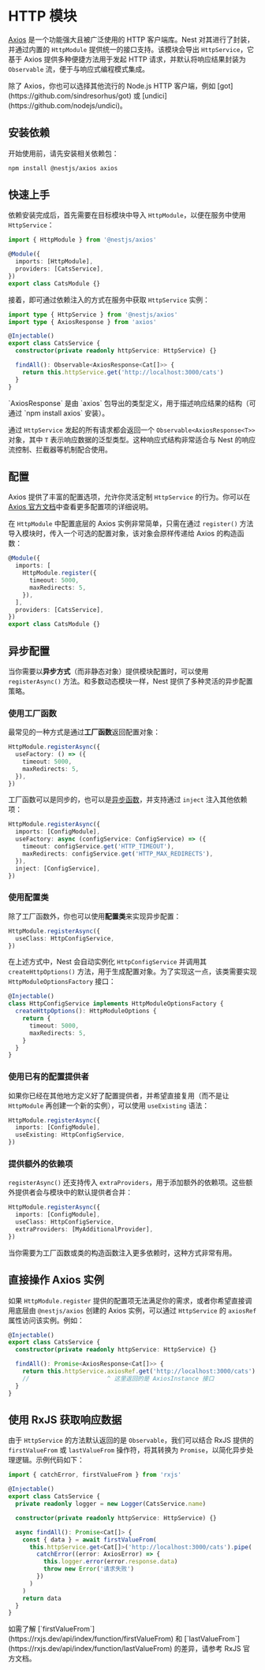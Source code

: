 # HTTP 模块

[Axios](https://github.com/axios/axios) 是一个功能强大且被广泛使用的 HTTP 客户端库。Nest 对其进行了封装，并通过内置的 `HttpModule` 提供统一的接口支持。该模块会导出 `HttpService`，它基于 Axios 提供多种便捷方法用于发起 HTTP 请求，并默认将响应结果封装为 `Observable` 流，便于与响应式编程模式集成。

<CalloutInfo>
  除了 Axios，你也可以选择其他流行的 Node.js HTTP 客户端，例如
  [got](https://github.com/sindresorhus/got) 或
  [undici](https://github.com/nodejs/undici)。
</CalloutInfo>

## 安装依赖

开始使用前，请先安装相关依赖包：

```bash
npm install @nestjs/axios axios
```

## 快速上手

依赖安装完成后，首先需要在目标模块中导入 `HttpModule`，以便在服务中使用 `HttpService`：

```ts
import { HttpModule } from '@nestjs/axios'

@Module({
  imports: [HttpModule],
  providers: [CatsService],
})
export class CatsModule {}
```

接着，即可通过依赖注入的方式在服务中获取 `HttpService` 实例：

```ts
import type { HttpService } from '@nestjs/axios'
import type { AxiosResponse } from 'axios'

@Injectable()
export class CatsService {
  constructor(private readonly httpService: HttpService) {}

  findAll(): Observable<AxiosResponse<Cat[]>> {
    return this.httpService.get('http://localhost:3000/cats')
  }
}
```

<CalloutInfo>
  `AxiosResponse` 是由 `axios` 包导出的类型定义，用于描述响应结果的结构（可通过
  `npm install axios` 安装）。
</CalloutInfo>

通过 `HttpService` 发起的所有请求都会返回一个 `Observable<AxiosResponse<T>>` 对象，其中 `T` 表示响应数据的泛型类型。这种响应式结构非常适合与 Nest 的响应流控制、拦截器等机制配合使用。

## 配置

Axios 提供了丰富的配置选项，允许你灵活定制 `HttpService` 的行为。你可以在 [Axios 官方文档](https://github.com/axios/axios#request-config)中查看更多配置项的详细说明。

在 `HttpModule` 中配置底层的 Axios 实例非常简单，只需在通过 `register()` 方法导入模块时，传入一个可选的配置对象，该对象会原样传递给 Axios 的构造函数：

```ts
@Module({
  imports: [
    HttpModule.register({
      timeout: 5000,
      maxRedirects: 5,
    }),
  ],
  providers: [CatsService],
})
export class CatsModule {}
```

## 异步配置

当你需要以**异步方式**（而非静态对象）提供模块配置时，可以使用 `registerAsync()` 方法。和多数动态模块一样，Nest 提供了多种灵活的异步配置策略。

### 使用工厂函数

最常见的一种方式是通过**工厂函数**返回配置对象：

```ts
HttpModule.registerAsync({
  useFactory: () => ({
    timeout: 5000,
    maxRedirects: 5,
  }),
})
```

工厂函数可以是同步的，也可以是[异步函数](/fundamentals/custom-providers#工厂提供者usefactory)，并支持通过 `inject` 注入其他依赖项：

```ts
HttpModule.registerAsync({
  imports: [ConfigModule],
  useFactory: async (configService: ConfigService) => ({
    timeout: configService.get('HTTP_TIMEOUT'),
    maxRedirects: configService.get('HTTP_MAX_REDIRECTS'),
  }),
  inject: [ConfigService],
})
```

### 使用配置类

除了工厂函数外，你也可以使用**配置类**来实现异步配置：

```ts
HttpModule.registerAsync({
  useClass: HttpConfigService,
})
```

在上述方式中，Nest 会自动实例化 `HttpConfigService` 并调用其 `createHttpOptions()` 方法，用于生成配置对象。为了实现这一点，该类需要实现 `HttpModuleOptionsFactory` 接口：

```ts
@Injectable()
class HttpConfigService implements HttpModuleOptionsFactory {
  createHttpOptions(): HttpModuleOptions {
    return {
      timeout: 5000,
      maxRedirects: 5,
    }
  }
}
```

### 使用已有的配置提供者

如果你已经在其他地方定义好了配置提供者，并希望直接复用（而不是让 `HttpModule` 再创建一个新的实例），可以使用 `useExisting` 语法：

```ts
HttpModule.registerAsync({
  imports: [ConfigModule],
  useExisting: HttpConfigService,
})
```

### 提供额外的依赖项

`registerAsync()` 还支持传入 `extraProviders`，用于添加额外的依赖项。这些额外提供者会与模块中的默认提供者合并：

```ts
HttpModule.registerAsync({
  imports: [ConfigModule],
  useClass: HttpConfigService,
  extraProviders: [MyAdditionalProvider],
})
```

当你需要为工厂函数或类的构造函数注入更多依赖时，这种方式非常有用。

## 直接操作 Axios 实例

如果 `HttpModule.register` 提供的配置项无法满足你的需求，或者你希望直接调用底层由 `@nestjs/axios` 创建的 Axios 实例，可以通过 `HttpService` 的 `axiosRef` 属性访问该实例。例如：

```ts
@Injectable()
export class CatsService {
  constructor(private readonly httpService: HttpService) {}

  findAll(): Promise<AxiosResponse<Cat[]>> {
    return this.httpService.axiosRef.get('http://localhost:3000/cats')
    //                      ^ 这里返回的是 AxiosInstance 接口
  }
}
```

## 使用 RxJS 获取响应数据

由于 `HttpService` 的方法默认返回的是 `Observable`，我们可以结合 RxJS 提供的 `firstValueFrom` 或 `lastValueFrom` 操作符，将其转换为 `Promise`，以简化异步处理逻辑。示例代码如下：

```ts
import { catchError, firstValueFrom } from 'rxjs'

@Injectable()
export class CatsService {
  private readonly logger = new Logger(CatsService.name)

  constructor(private readonly httpService: HttpService) {}

  async findAll(): Promise<Cat[]> {
    const { data } = await firstValueFrom(
      this.httpService.get<Cat[]>('http://localhost:3000/cats').pipe(
        catchError((error: AxiosError) => {
          this.logger.error(error.response.data)
          throw new Error('请求失败')
        })
      )
    )
    return data
  }
}
```

<CalloutInfo>
  如需了解
  [`firstValueFrom`](https://rxjs.dev/api/index/function/firstValueFrom) 和
  [`lastValueFrom`](https://rxjs.dev/api/index/function/lastValueFrom)
  的差异，请参考 RxJS 官方文档。
</CalloutInfo>
